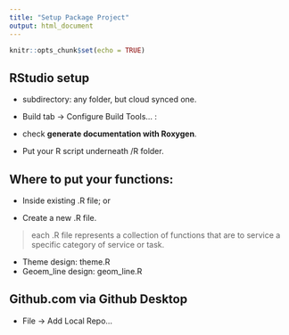 ```yaml
---
title: "Setup Package Project"
output: html_document
---
```


```r
knitr::opts_chunk$set(echo = TRUE)
```

## RStudio setup

 * subdirectory: any folder, but cloud synced one. 
 
 * Build tab -> Configure Build Tools... :
  * check **generate documentation with Roxygen**.
  
 * Put your R script underneath /R folder.
 
## Where to put your functions:

  * Inside existing .R file; or
  
  * Create a new .R file.
  
> each .R file represents a collection of functions that are to service a specific category of service or task.

  * Theme design: theme.R
  * Geoem_line design: geom_line.R
  
## Github.com via Github Desktop

  * File -> Add Local Repo...
